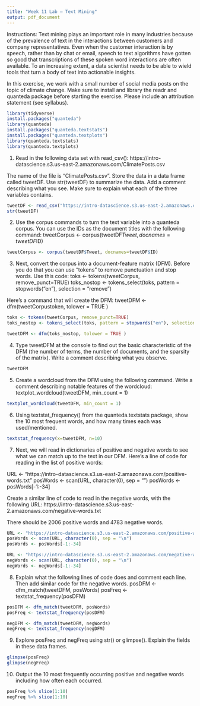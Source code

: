 ```yaml
---
title: "Week 11 Lab – Text Mining"
output: pdf_document
---
```


Instructions: Text mining plays an important role in many industries because of the prevalence of text in the interactions between customers and company representatives. Even when the customer interaction is by speech, rather than by chat or email, speech to text algorithms have gotten so good that transcriptions of these spoken word interactions are often available. To an increasing extent, a data scientist needs to be able to wield tools that turn a body of text into actionable insights.

In this exercise, we work with a small number of social media posts on the topic of climate change. Make sure to install and library the readr and quanteda package before starting the exercise. Please include an attribution statement (see syllabus).
```r
library(tidyverse)
install.packages("quanteda")
library(quanteda)
install.packages("quanteda.textstats")
install.packages("quanteda.textplots")
library(quanteda.textstats)
library(quanteda.textplots)
```
1.	Read in the following data set with read_csv():
https://intro-datascience.s3.us-east-2.amazonaws.com/ClimatePosts.csv

The name of the file is “ClimatePosts.csv”. Store the data in a data frame called tweetDF. Use str(tweetDF) to summarize the data. Add a comment describing what you see. Make sure to explain what each of the three variables contains.
```r
tweetDF <- read_csv("https://intro-datascience.s3.us-east-2.amazonaws.com/ClimatePosts.csv")
str(tweetDF)
```
2.	Use the corpus commands to turn the text variable into a quanteda corpus. You can use the IDs as the document titles with the following command:
tweetCorpus <- corpus(tweetDF$Tweet, docnames=tweetDF$ID)
```r
tweetCorpus <- corpus(tweetDF$Tweet, docnames=tweetDF$ID)
```
3.	Next, convert the corpus into a document-feature matrix (DFM).  Before you do that you can use “tokens” to remove punctuation and stop words. Use this code:
toks <- tokens(tweetCorpus, remove_punct=TRUE)
toks_nostop <- tokens_select(toks, pattern = stopwords("en"), selection = "remove")

Here’s a command that will create the DFM:
tweetDFM <- dfm(tweetCorpustoken, tolower = TRUE )
```r
toks <- tokens(tweetCorpus, remove_punct=TRUE)
toks_nostop <- tokens_select(toks, pattern = stopwords("en"), selection = "remove")

tweetDFM <- dfm(toks_nostop, tolower = TRUE )
```
4.	Type tweetDFM at the console to find out the basic characteristic of the DFM (the number of terms, the number of documents, and the sparsity of the matrix). Write a comment describing what you observe.
```r
tweetDFM
```
5.	Create a wordcloud from the DFM using the following command. Write a comment describing notable features of the wordcloud:
textplot_wordcloud(tweetDFM, min_count = 1)
```r
textplot_wordcloud(tweetDFM, min_count = 1)
```
6.	Using textstat_frequency() from the quanteda.textstats package, show the 10 most frequent words, and how many times each was used/mentioned.

```r
textstat_frequency(x=tweetDFM, n=10)
```
7.	Next, we will read in dictionaries of positive and negative words to see what we can match up to the text in our DFM. Here’s a line of code for reading in the list of positive words:

URL <- "https://intro-datascience.s3.us-east-2.amazonaws.com/positive-words.txt"
posWords <- scan(URL, character(0), sep = "\n")
posWords <- posWords[-1:-34]

Create a similar line of code to read in the negative words, with the following URL: https://intro-datascience.s3.us-east-2.amazonaws.com/negative-words.txt

There should be 2006 positive words and 4783 negative words.
```r
URL <- "https://intro-datascience.s3.us-east-2.amazonaws.com/positive-words.txt"
posWords <- scan(URL, character(0), sep = "\n")
posWords <- posWords[-1:-34]

URL <- "https://intro-datascience.s3.us-east-2.amazonaws.com/negative-words.txt"
negWords <- scan(URL, character(0), sep = "\n")
negWords <- negWords[-1:-34]

```
8.	Explain what the following lines of code does and comment each line. Then add similar code for the negative words.
posDFM <- dfm_match(tweetDFM, posWords)
posFreq <- textstat_frequency(posDFM)
```r
posDFM <- dfm_match(tweetDFM, posWords)
posFreq <- textstat_frequency(posDFM)

negDFM <- dfm_match(tweetDFM, negWords)
negFreq <- textstat_frequency(negDFM)
```
9.	Explore posFreq and negFreq using str() or glimpse(). Explain the fields in these data frames.
```r
glimpse(posFreq)
glimpse(negFreq)
```
10.	 Output the 10 most frequently occurring positive and negative words
including how often each occurred.
```r
posFreq %>% slice(1:10)
negFreq %>% slice(1:10)
```
